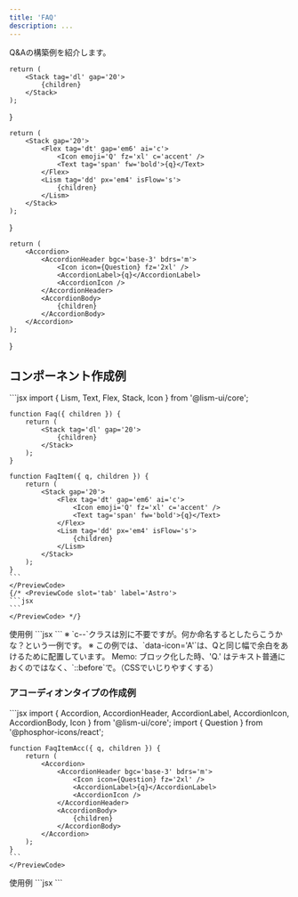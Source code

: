 ```yaml
---
title: 'FAQ'
description: ...
---
```




Q&Aの構築例を紹介します。

	return (
		<Stack tag='dl' gap='20'>
			{children}
		</Stack>
	);
}

	return (
		<Stack gap='20'>
			<Flex tag='dt' gap='em6' ai='c'>
				<Icon emoji='Q' fz='xl' c='accent' />
				<Text tag='span' fw='bold'>{q}</Text>
			</Flex>
			<Lism tag='dd' px='em4' isFlow='s'>
				{children}
			</Lism>
		</Stack>
	);
}

	return (
		<Accordion>
			<AccordionHeader bgc='base-3' bdrs='m'>
				<Icon icon={Question} fz='2xl' />
				<AccordionLabel>{q}</AccordionLabel>
				<AccordionIcon />
			</AccordionHeader>
			<AccordionBody>
				{children}
			</AccordionBody>
		</Accordion>
	);
}



## コンポーネント作成例

<Preview>
	<PreviewCode slot='tab' label='React'>
	```jsx
	import { Lism, Text, Flex, Stack, Icon } from '@lism-ui/core';

	function Faq({ children }) {
		return (
			<Stack tag='dl' gap='20'>
				{children}
			</Stack>
		);
	}

	function FaqItem({ q, children }) {
		return (
			<Stack gap='20'>
				<Flex tag='dt' gap='em6' ai='c'>
					<Icon emoji='Q' fz='xl' c='accent' />
					<Text tag='span' fw='bold'>{q}</Text>
				</Flex>
				<Lism tag='dd' px='em4' isFlow='s'>
					{children}
				</Lism>
			</Stack>
		);
	}
	```
	</PreviewCode>
	{/* <PreviewCode slot='tab' label='Astro'>
	```jsx
	```
	</PreviewCode> */}
</Preview>

<Preview>
	<PreviewTitle>使用例</PreviewTitle>
	<PreviewArea resize p={30}>
		<Faq>
			<FaqItem q='Lorem ipsum,  question 1'>
				<DammyText length='l' />
			</FaqItem>
			<Divider />
			<FaqItem q='Lorem ipsum dolor sit amet, question 2'>
				<DammyText  />
				<DammyText length='l' />
			</FaqItem>
		</Faq>
	</PreviewArea>
	<PreviewCode>
		```jsx
		<Faq>
			<FaqItem q='Lorem ipsum,  question 1'>
				<DammyText length='l' />
			</FaqItem>
			<Divider />
			<FaqItem q='Lorem ipsum dolor sit amet, question 2'>
				<DammyText  />
				<DammyText length='l' />
			</FaqItem>
		</Faq>
		```
	</PreviewCode>
</Preview>

<Alert preset='info'>
※ `c--`クラスは別に不要ですが。何か命名するとしたらこうかな？という一例です。
※ この例では、`data-icon='A'`は、Qと同じ幅で余白をあけるために配置しています。
</Alert>

<Alert preset='note'>
Memo: ブロック化した時、'Q.' はテキスト普通におくのではなく、`::before`で。（CSSでいじりやすくする）
</Alert>


### アコーディオンタイプの作成例

<Preview>
	<PreviewCode slot='tab' label='React'>
	```jsx
	import { Accordion, AccordionHeader, AccordionLabel, AccordionIcon, AccordionBody, Icon } from '@lism-ui/core';
	import { Question } from '@phosphor-icons/react';

	function FaqItemAcc({ q, children }) {
		return (
			<Accordion>
				<AccordionHeader bgc='base-3' bdrs='m'>
					<Icon icon={Question} fz='2xl' />
					<AccordionLabel>{q}</AccordionLabel>
					<AccordionIcon />
				</AccordionHeader>
				<AccordionBody>
					{children}
				</AccordionBody>
			</Accordion>
		);
	}
	```
	</PreviewCode>
</Preview>

<Preview>
	<PreviewTitle>使用例</PreviewTitle>
	<PreviewArea resize p={30}>
		<AccordionGroup gap={20}>
			<FaqItemAcc q='Lorem ipsum,  question 1'>
				<DammyText length='l' />
			</FaqItemAcc>
			<FaqItemAcc q='Lorem ipsum dolor sit amet, question 2'>
				<DammyText  />
				<DammyText length='l' />
			</FaqItemAcc>
		</AccordionGroup>
	</PreviewArea>
	<PreviewCode>
		```jsx
		<AccordionGroup gap={20}>
			<FaqItemAcc q='Lorem ipsum,  question 1'>
				<DammyText length='l' />
			</FaqItemAcc>
			<FaqItemAcc q='Lorem ipsum dolor sit amet, question 2'>
				<DammyText  />
				<DammyText length='l' />
			</FaqItemAcc>
		</AccordionGroup>
		```
	</PreviewCode>
</Preview>

